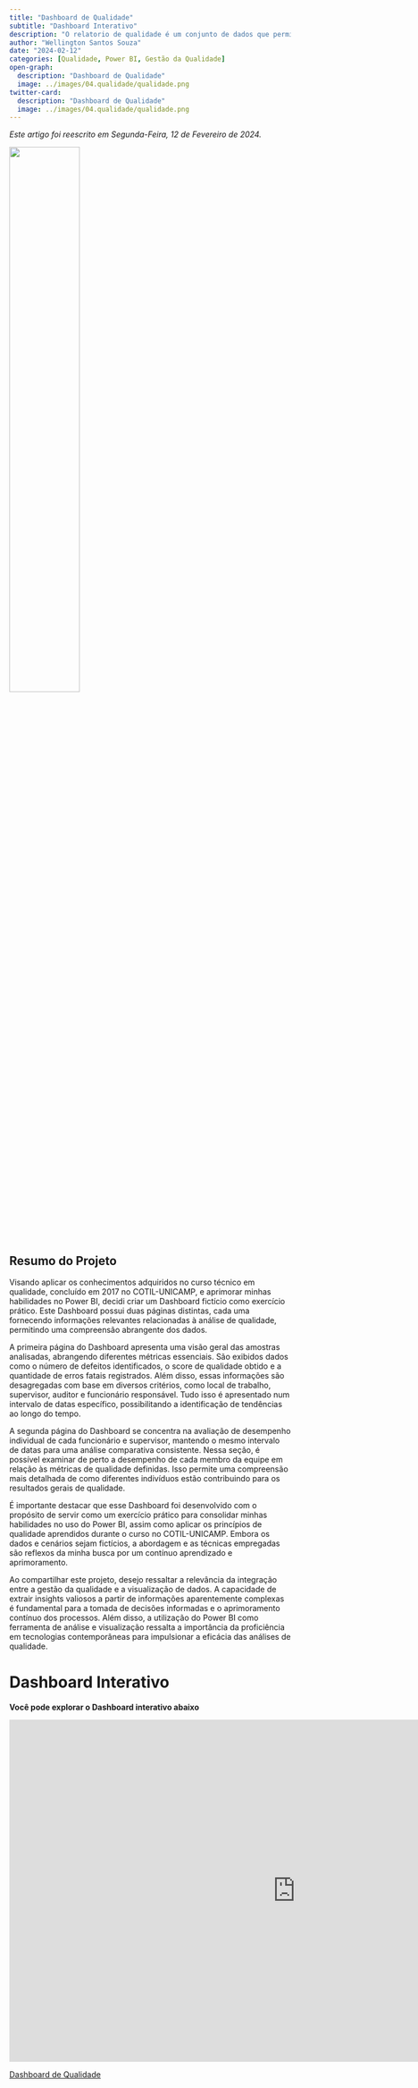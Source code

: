 ```yaml
---
title: "Dashboard de Qualidade"
subtitle: "Dashboard Interativo"
description: "O relatorio de qualidade é um conjunto de dados que permite a visualização de indicadores de qualidade de uma empresa."
author: "Wellington Santos Souza"
date: "2024-02-12"
categories: [Qualidade, Power BI, Gestão da Qualidade]
open-graph:
  description: "Dashboard de Qualidade"
  image: ../images/04.qualidade/qualidade.png
twitter-card:
  description: "Dashboard de Qualidade"
  image: ../images/04.qualidade/qualidade.png
---
```


*Este artigo foi reescrito em Segunda-Feira, 12 de Fevereiro de 2024.*

![](../images/04.qualidade/qualidade.png){fig-alt="Qualidade" width=50%}

## Resumo do Projeto
Visando aplicar os conhecimentos adquiridos no curso técnico em qualidade, concluído em 2017 no COTIL-UNICAMP, e aprimorar minhas habilidades no Power BI, decidi criar um Dashboard fictício como exercício prático. Este Dashboard possui duas páginas distintas, cada uma fornecendo informações relevantes relacionadas à análise de qualidade, permitindo uma compreensão abrangente dos dados.

A primeira página do Dashboard apresenta uma visão geral das amostras analisadas, abrangendo diferentes métricas essenciais. São exibidos dados como o número de defeitos identificados, o score de qualidade obtido e a quantidade de erros fatais registrados. Além disso, essas informações são desagregadas com base em diversos critérios, como local de trabalho, supervisor, auditor e funcionário responsável. Tudo isso é apresentado num intervalo de datas específico, possibilitando a identificação de tendências ao longo do tempo.

A segunda página do Dashboard se concentra na avaliação de desempenho individual de cada funcionário e supervisor, mantendo o mesmo intervalo de datas para uma análise comparativa consistente. Nessa seção, é possível examinar de perto a desempenho de cada membro da equipe em relação às métricas de qualidade definidas. Isso permite uma compreensão mais detalhada de como diferentes indivíduos estão contribuindo para os resultados gerais de qualidade.

É importante destacar que esse Dashboard foi desenvolvido com o propósito de servir como um exercício prático para consolidar minhas habilidades no uso do Power BI, assim como aplicar os princípios de qualidade aprendidos durante o curso no COTIL-UNICAMP. Embora os dados e cenários sejam fictícios, a abordagem e as técnicas empregadas são reflexos da minha busca por um contínuo aprendizado e aprimoramento.

Ao compartilhar este projeto, desejo ressaltar a relevância da integração entre a gestão da qualidade e a visualização de dados. A capacidade de extrair insights valiosos a partir de informações aparentemente complexas é fundamental para a tomada de decisões informadas e o aprimoramento contínuo dos processos. Além disso, a utilização do Power BI como ferramenta de análise e visualização ressalta a importância da proficiência em tecnologias contemporâneas para impulsionar a eficácia das análises de qualidade.

# Dashboard Interativo

**Você pode explorar o Dashboard interativo abaixo**

<iframe title="Quality Dashboard" width="1024" height="612" src="https://app.powerbi.com/view?r=eyJrIjoiYjJkMzQwYjMtYTFjOS00ZTk2LTk0ZjEtYmY3MWFmNmNhOGFiIiwidCI6IjU0YWQ1Y2I4LTRkMGYtNGQyNC04YmZhLTY3ZjYwNDBkOWVhMyJ9" frameborder="0" allowFullScreen="true"></iframe>

[Dashboard de Qualidade](https://app.powerbi.com/view?r=eyJrIjoiYjJkMzQwYjMtYTFjOS00ZTk2LTk0ZjEtYmY3MWFmNmNhOGFiIiwidCI6IjU0YWQ1Y2I4LTRkMGYtNGQyNC04YmZhLTY3ZjYwNDBkOWVhMyJ9)






